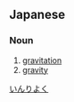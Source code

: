 ==Japanese==
{{ja-kanjitab|引|力}}

===Noun===
{{ja-noun|k|hira=いんりょく|rom=inryoku|hidx=いんりよく}}

# [[gravitation]]
# [[gravity]]

[[Category:ja:Physics|いんりよく]]